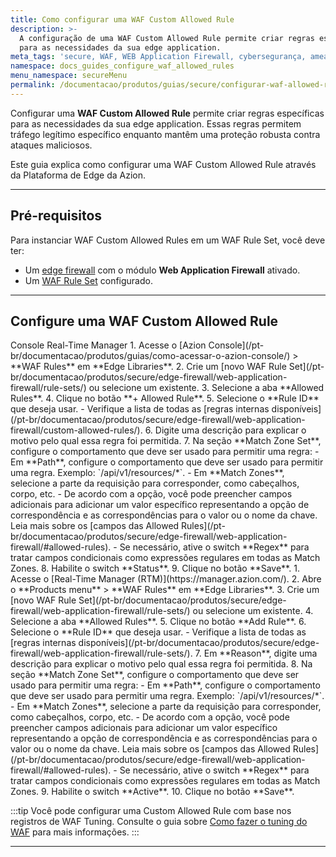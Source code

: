 ```yaml
---
title: Como configurar uma WAF Custom Allowed Rule
description: >-
  A configuração de uma WAF Custom Allowed Rule permite criar regras específicas
  para as necessidades da sua edge application.
meta_tags: 'secure, WAF, WEB Application Firewall, cybersegurança, ameaças'
namespace: docs_guides_configure_waf_allowed_rules
menu_namespace: secureMenu
permalink: /documentacao/produtos/guias/secure/configurar-waf-allowed-rules/
---
```



<InterfaceNote />

Configurar uma **WAF Custom Allowed Rule** permite criar regras específicas para as necessidades da sua edge application. Essas regras permitem tráfego legítimo específico enquanto mantêm uma proteção robusta contra ataques maliciosos.

Este guia explica como configurar uma WAF Custom Allowed Rule através da Plataforma de Edge da Azion.

<LinkButton link="/pt-br/documentacao/produtos/secure/edge-firewall/web-application-firewall/custom-allowed-rules/" text="saiba mais sobre as WAF Custom Allowed Rules" severity="secondary" />

---

## Pré-requisitos

Para instanciar WAF Custom Allowed Rules em um WAF Rule Set, você deve ter:

- Um [edge firewall](/pt-br/documentacao/produtos/guias/secure/edge-firewall-definir-main-settings/) com o módulo **Web Application Firewall** ativado.
- Um [WAF Rule Set](/pt-br/documentacao/produtos/guias/secure/criar-waf-rule-set/) configurado.

---

## Configure uma WAF Custom Allowed Rule

<Tabs client:visible>
    <Fragment slot="tab.console">Console</Fragment>
    <Fragment slot="tab.rtm">Real-Time Manager</Fragment>

<Fragment slot="panel.console">
1. Acesse o [Azion Console](/pt-br/documentacao/produtos/guias/como-acessar-o-azion-console/) > **WAF Rules** em **Edge Libraries**.
2. Crie um [novo WAF Rule Set](/pt-br/documentacao/produtos/secure/edge-firewall/web-application-firewall/rule-sets/) ou selecione um existente.
3. Selecione a aba **Allowed Rules**.
4. Clique no botão **+ Allowed Rule**. 
5. Selecione o **Rule ID** que deseja usar.
    - Verifique a lista de todas as [regras internas disponíveis](/pt-br/documentacao/produtos/secure/edge-firewall/web-application-firewall/custom-allowed-rules/).
6. Digite uma descrição para explicar o motivo pelo qual essa regra foi permitida.
7. Na seção **Match Zone Set**, configure o comportamento que deve ser usado para permitir uma regra:
    - Em **Path**, configure o comportamento que deve ser usado para permitir uma regra. Exemplo: `/api/v1/resources/*`.
    - Em **Match Zones**, selecione a parte da requisição para corresponder, como cabeçalhos, corpo, etc.
        - De acordo com a opção, você pode preencher campos adicionais para adicionar um valor específico representando a opção de correspondência e as correspondências para o valor ou o nome da chave. Leia mais sobre os [campos das Allowed Rules](/pt-br/documentacao/produtos/secure/edge-firewall/web-application-firewall/#allowed-rules).
    - Se necessário, ative o switch **Regex** para tratar campos condicionais como expressões regulares em todas as Match Zones. 
8. Habilite o switch **Status**.
9. Clique no botão **Save**.
</Fragment>

<Fragment slot="panel.rtm">
1. Acesse o [Real-Time Manager (RTM)](https://manager.azion.com/).
2. Abre o **Products menu** > **WAF Rules** em **Edge Libraries**.
3. Crie um [novo WAF Rule Set](/pt-br/documentacao/produtos/secure/edge-firewall/web-application-firewall/rule-sets/) ou selecione um existente.
4. Selecione a aba **Allowed Rules**.
5. Clique no botão **Add Rule**. 
6. Selecione o **Rule ID** que deseja usar.
    - Verifique a lista de todas as [regras internas disponíveis](/pt-br/documentacao/produtos/secure/edge-firewall/web-application-firewall/rule-sets/).
7. Em **Reason**, digite uma descrição para explicar o motivo pelo qual essa regra foi permitida.
8. Na seção **Match Zone Set**, configure o comportamento que deve ser usado para permitir uma regra:
    - Em **Path**, configure o comportamento que deve ser usado para permitir uma regra. Exemplo: `/api/v1/resources/*`.
    - Em **Match Zones**, selecione a parte da requisição para corresponder, como cabeçalhos, corpo, etc.
        - De acordo com a opção, você pode preencher campos adicionais para adicionar um valor específico representando a opção de correspondência e as correspondências para o valor ou o nome da chave. Leia mais sobre os [campos das Allowed Rules](/pt-br/documentacao/produtos/secure/edge-firewall/web-application-firewall/#allowed-rules).
    - Se necessário, ative o switch **Regex** para tratar campos condicionais como expressões regulares em todas as Match Zones. 
9. Habilite o switch **Active**.
10. Clique no botão **Save**.
</Fragment>

</Tabs>

:::tip
Você pode configurar uma Custom Allowed Rule com base nos registros de WAF Tuning. Consulte o guia sobre [Como fazer o tuning do WAF](/pt-br/documentacao/produtos/guias/secure/tune-waf/) para mais informações.
:::

---


